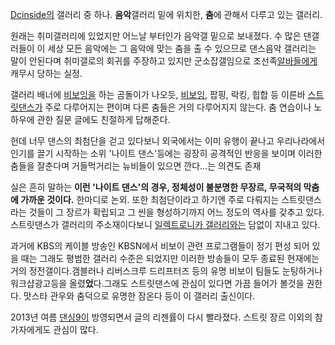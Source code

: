 [[Dcinside]]의 갤러리 중 하나.
'''음악'''갤러리 밑에 위치한, '''춤'''에 관해서 다루고 있는 갤러리.

원래는 취미갤러리에 있었지만 어느날 부터인가 음악갤 밑으로 보내졌다. 수 많은 댄갤러들이 이 세상 모든 음악에는 그 음악에 맞는 춤을 출 수 있으므로 댄스음악 갤러리는 말이 안된다며 취미갤로의 회귀를 주장하고 있지만 군소잡갤임으로 조선족[[알바]]들에게 캐무시 당하는 실정.

갤러리 배너에 [[비보잉]]을 하는 곰돌이가 나오듯, [[비보잉]], 팝핑, 락킹, 힙합 등 이른바 [[스트릿댄스]]가 주로 다루어지는 편이며 다른 춤들은 거의 다루어지지 않는다.
춤 연습이나 노하우에 관한 질문 글에도 친절하게 답해준다. 

헌데 너무 댄스의 최첨단을 걷고 있다보니 외국에서는 이미 유행이 끝나고 우리나라에서 인기를 끌기 시작하는 소위 '나이트 댄스'등에는 굉장히 공격적인 반응을 보이며 이러한 춤들을 잘춘다며 거들먹거리는 뉴비들이 있으면 깐다...는 의견도 존재

실은 흔히 말하는 '''이런 '나이트 댄스'의 경우, 정체성이 불분명한 무장르, 무국적의 막춤에 가까운 것이다.''' 한마디로 논외. 또한 최첨단이라고 하기엔 주로 다뤄지는 스트릿댄스라는 것들이 그 장르가 확립되고 그 씬을 형성하기까지 어느 정도의 역사를 갖추고 있다. 스트릿댄스가 갤러리의 주소재이다보니 [[일렉트로니카 갤러리]]와는 담없이 지내고 있다.

과거에 KBS의 케이블 방송인 KBSN에서 비보이 관련 프로그램들이 정기 편성 되어 있을 때는 그래도 평범한 갤러리 수준은 되었지만 이러한 방송들이 모두 종료된 현재에는 거의 정전갤이다.갬블러나 리버스크루 드리프터즈 등의 유명 비보이 팀들도 눈팅하거나 워크샵광고등을 올렸'''었'''다.그래도 스트릿댄스에 관심이 있다면 가끔 들어가 볼것을 권한다.
맛스타 관우와 춤덕으로 유명한 잠온다 등이 이 갤러리 출신이다.

2013년 여름 [[댄싱9]]이 방영되면서 글의 리젠률이 다시 빨라졌다. 스트릿 장르 이외의 참가자에게도 관심이 많다.
